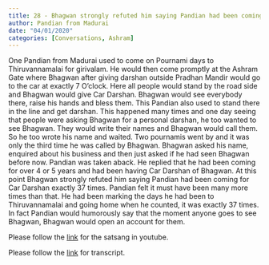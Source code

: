 ```yaml
---
title: 28 - Bhagwan strongly refuted him saying Pandian had been coming for Car Darshan exactly 37 times.  
author: Pandian from Madurai 
date: "04/01/2020"
categories: [Conversations, Ashram]
---
```

One Pandian from Madurai used to come on Pournami days to Thiruvannamalai for girivalam. He would then come promptly at the Ashram Gate where Bhagwan after giving darshan outside Pradhan Mandir would go to the car at exactly 7 O'clock. Here all people would stand by the road side and Bhagwan would give Car Darshan. Bhagwan would see everybody there, raise his hands and bless them. This Pandian also used to stand there in the line and get darshan. This happened many times and one day seeing that people were asking Bhagwan for a personal darshan, he too wanted to see Bhagwan. They would write their names and Bhagwan would call them. So he too wrote his name and waited. Two pournamis went by and it was only the third time he was called by Bhagwan. Bhagwan asked his name, enquired about his business and then just asked if he had seen Bhagwan before now. Pandian was taken aback. He replied that he had been coming for over 4 or 5 years and had been having Car Darshan of Bhagwan. At this point Bhagwan strongly refuted him saying Pandian had been coming for Car Darshan exactly 37 times.  Pandian felt it must have been many more times than that. He had been marking the days he had been to Thiruvannamalai and going home when he counted, it was exactly 37 times. In fact Pandian would humorously say that the moment anyone goes to see Bhagwan, Bhagwan would open an account for them. 
 
Please follow the [link](https://youtu.be/mOSK_SlQ12Y?si=ibjAnuZzQ-9B-wCp) for the satsang in youtube.

Please follow the [link](https://docs.google.com/document/d/13fQSoBuTeK-bZYQe_ZvGQTBIJ8qoxBUeIsJ6HdOZB3k/edit?usp=sharing) for transcript.